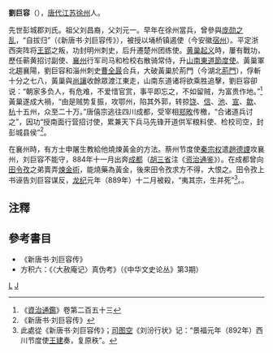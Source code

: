'''劉巨容'''（{{bd|826年||889年|catIdx=L}}），[[唐朝|唐代]][[江苏|江苏]][[徐州|徐州]]人。

先世彭城郡刘氏。祖父刘昌裔，父刘元一。早年在徐州當兵，曾參與[[庞勋之乱|庞勋之乱]]，“自拔归”（《新唐书·刘巨容传》），被授以埇桥镇遏使（今安徽[[宿州市|宿州]]）。平定浙西突阵将[[王郢|王郢]]之叛，功封明州刺史，后升遷楚州团练使。[[黄巢起义|黄巢起义]]時，屢有戰功，歷任蕲黄招讨副使、[[襄州_(西魏)|襄州]]行军司马和检校右散骑常侍，升[[山南东道节度使|山南東道節度使]]。黃巢軍北趨襄陽，劉巨容和淄州刺史[[曹全晸|曹全晸]]合兵，大破黃巢於荊門（今湖北[[荆门市|荊門]]），俘斬十分之七八，黃巢與[[尚讓|尚讓]]收餘眾渡江東走，山南东道诸将欲乘胜追擊，劉巨容卻说：“朝家多负人，有危难，不爱惜官赏，事平即忘之，不如留贼，为富贵作地。”<ref>《[[資治通鑑|資治通鑑]]》卷第二百五十三</ref>黃巢遂成大禍，“由是贼势复振，攻鄂州，陷其外郭，转掠[[饶州_(隋朝)|饶]]、[[信州_(江西)|信]]、[[池州_(古代)|池]]、[[宣州_(隋朝)|宣]]、[[歙州|歙]]、[[杭州_(古代)|杭]]十五州，众至二十万。”唐僖宗逃往四川成都，受宰相[[郑畋|郑畋]]传檄，“合诸道兵讨之”，因功“授南面行营招讨使，累兼天下兵马先锋开道供军粮料使、检校司空，封彭城县侯”<ref>《新唐书·刘巨容传》</ref>。

在襄州時，有方士申屠生教給他燒煉黃金的方法。蔡州节度使[[秦宗权|秦宗权]]遣[[趙德諲|趙德諲]]攻襄州，刘巨容不能守，884年十一月出奔[[成都市|成都]]（[[胡三省|胡三省]]注《[[資治通鑒|资治通鉴]]》）。在成都曾向[[田令孜|田令孜]]之弟賣弄[[炼金术|煉金術]]，能燒藥為黃金，後來田令孜求方不得，大恨之。田令孜上书诬告刘巨容谋反，[[龍紀|龙纪]]元年（889年）十二月被殺，“夷其宗，生并死”<ref>此處從《新唐书·刘巨容传》；[[司图空|司图空]]《刘汾行状》记：“景福元年（892年）西川节度使[[王建_(前蜀)|王建]]奏，复原秩”。</ref>。{{or|有子三：刘汾、刘迴、刘迪}}。

== 注釋 ==
{{reflist}}

== 參考書目 ==
*《新唐书·刘巨容传》
*方积六：《〈大赦庵记〉真伪考》（《中华文史论丛》第3期）
[[Category:唐朝軍事人物|L]]
[[Category:刘姓|J]]